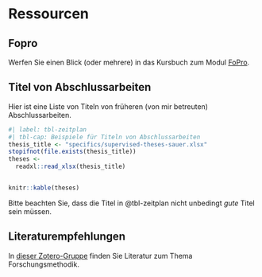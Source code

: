 # Ressourcen




## Fopro

Werfen Sie einen Blick (oder mehrere) in das Kursbuch zum Modul [FoPro](https://fopro.netlify.app/).



## Titel von Abschlussarbeiten


Hier ist eine Liste von Titeln von früheren (von mir betreuten) Abschlussarbeiten.


```r
#| label: tbl-zeitplan
#| tbl-cap: Beispiele für Titeln von Abschlussarbeiten 
thesis_title <- "specifics/supervised-theses-sauer.xlsx"
stopifnot(file.exists(thesis_title))
theses <- 
  readxl::read_xlsx(thesis_title) 


knitr::kable(theses)
```

Bitte beachten Sie, dass die Titel in @tbl-zeitplan nicht unbedingt *gute* Titel sein müssen.


## Literaturempfehlungen


In [dieser Zotero-Gruppe](https://www.zotero.org/groups/2502975/ses-emp-fo) finden Sie Literatur zum Thema Forschungsmethodik.










